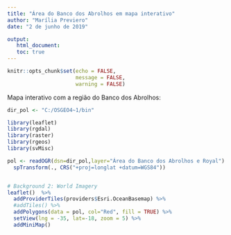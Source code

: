 ```yaml
---
title: "Área do Banco dos Abrolhos em mapa interativo"
author: "Marília Previero"
date: "2 de junho de 2019"

output:
   html_document:
   toc: true
---
```



```r
knitr::opts_chunk$set(echo = FALSE,
                      message = FALSE,
                      warning = FALSE)
```

Mapa interativo com a região do Banco dos Abrolhos:

```r
dir_pol <- "C:/OSGEO4~1/bin"

library(leaflet)
library(rgdal)
library(raster)
library(rgeos)
library(svMisc)

pol <- readOGR(dsn=dir_pol,layer="Área do Banco dos Abrolhos e Royal") %>%
  spTransform(., CRS("+proj=longlat +datum=WGS84"))


# Background 2: World Imagery
leaflet()  %>% 
  addProviderTiles(providers$Esri.OceanBasemap) %>% 
  #addTiles() %>% 
  addPolygons(data = pol, col="Red", fill = TRUE) %>% 
  setView(lng = -35, lat=-18, zoom = 5) %>% 
  addMiniMap()

```

